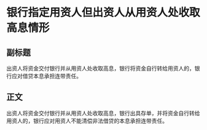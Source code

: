 # 银行指定用资人但出资人从用资人处收取高息情形
## 副标题
出资人将资金交付银行并从用资人处收取高息，银行将资金自行转给用资人的，银行应对借贷本息承担连带责任。
## 正文
出资人将资金交付银行并从用资人处收取高息，银行出具存单，并将资金自行转给用资人的，银行应对用资人不能清偿非法借贷的本息承担连带责任。